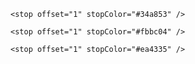 <svg viewBox="0 0 63 63" fill="none">
  <linearGradient id="chrome-logo-a" x1="34.909" x2="7.632" y1="61.029" y2="13.785" gradientUnits="userSpaceOnUse">
    <stop offset="0" stopColor="#1e8e3e" />

    <stop offset="1" stopColor="#34a853" />
  </linearGradient>

  <linearGradient id="chrome-logo-b" x1="26.904" x2="54.181" y1="63.079" y2="15.835" gradientUnits="userSpaceOnUse">
    <stop offset="0" stopColor="#fcc934" />

    <stop offset="1" stopColor="#fbbc04" />
  </linearGradient>

  <linearGradient id="chrome-logo-c" x1="4.221" x2="58.775" y1="19.688" y2="19.688" gradientUnits="userSpaceOnUse">
    <stop offset="0" stopColor="#d93025" />

    <stop offset="1" stopColor="#ea4335" />
  </linearGradient>

  <path
    fill="#fff"
    d="M31.499 47.247c8.698 0 15.75-7.052 15.75-15.75s-7.052-15.75-15.75-15.75-15.75 7.051-15.75 15.75 7.051 15.75 15.75 15.75z"
  />

  <path
    fill="url(#chrome-logo-a)"
    d="M17.86 39.375 4.22 15.754a31.492 31.492 0 0 0 27.28 47.242l13.638-23.62v-.005a15.746 15.746 0 0 1-27.28.004z"
  />

  <path
    fill="url(#chrome-logo-b)"
    d="M45.138 39.374 31.5 62.995A31.491 31.491 0 0 0 58.773 15.75H31.498l-.003.002a15.747 15.747 0 0 1 13.643 23.623z"
  />

  <path
    fill="#1a73e8"
    d="M31.499 43.969c6.886 0 12.469-5.583 12.469-12.469s-5.583-12.469-12.469-12.469S19.03 24.614 19.03 31.5 24.613 43.969 31.5 43.969z"
  />

  <path
    fill="url(#chrome-logo-c)"
    d="M31.5 15.75h27.274a31.493 31.493 0 0 0-54.553.004L17.86 39.375l.004.002A15.747 15.747 0 0 1 31.499 15.75z"
  />
</svg>
